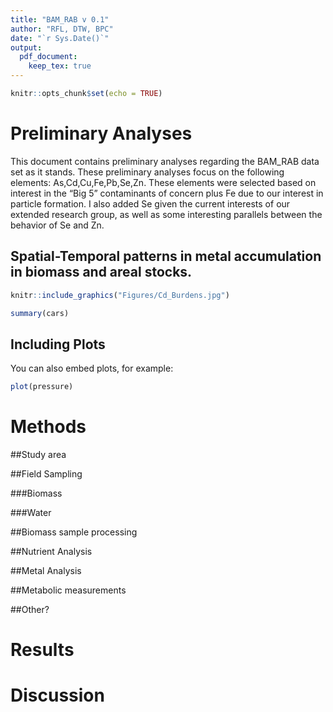 ```yaml
---
title: "BAM_RAB v 0.1"
author: "RFL, DTW, BPC"
date: "`r Sys.Date()`"
output:
  pdf_document:
    keep_tex: true
---
```


```r
knitr::opts_chunk$set(echo = TRUE)
```

# Preliminary Analyses

This document contains preliminary analyses regarding the BAM_RAB data set as it stands. These preliminary analyses focus on the following elements: As,Cd,Cu,Fe,Pb,Se,Zn. These elements were selected based on interest in the "Big 5" contaminants of concern plus Fe due to our interest in particle formation. I also added Se given the current interests of our extended research group, as well as some interesting parallels between the behavior of Se and Zn.

## Spatial-Temporal patterns in metal accumulation in biomass and areal stocks.


```r
knitr::include_graphics("Figures/Cd_Burdens.jpg")
```



```r
summary(cars)
```

## Including Plots

You can also embed plots, for example:

```r
plot(pressure)
```


# Methods

##Study area

##Field Sampling

###Biomass

###Water

##Biomass sample processing

##Nutrient Analysis

##Metal Analysis

##Metabolic measurements

##Other?

# Results

 
# Discussion






